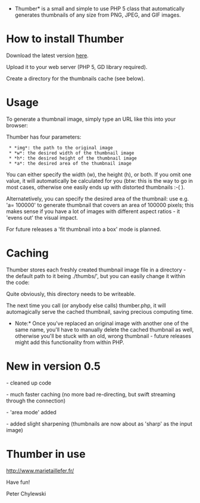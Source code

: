 *Thumber* is a small and simple to use PHP 5 class that automatically generates thumbnails of any size from PNG, JPEG, and GIF images.


= How to install Thumber =

Download the latest version [http://code.google.com/p/phpthumbmaker/downloads/list here].

Upload it to your web server (PHP 5, GD library required).

Create a directory for the thumbnails cache (see below).

= Usage =

To generate a thumbnail image, simply type an URL like this into your browser:

{{{http://yourserver.org/thumber.php?img=images/abc.png&h=200}}}

Thumber has four parameters:

  * *img*: the path to the original image
  * *w*: the desired width of the thumbnail image
  * *h*: the desired height of the thumbnail image
  * *a*: the desired area of the thumbnail image

You can either specify the width (w), the height (h), or both. If you omit one value, it will automatically be calculated for you (btw: this is the way to go in most cases, otherwise one easily ends up with distorted thumbnails :-(  ).

Alternatetively, you can specify the desired area of the thumbnail: use e.g. 'a= 100000' to generate thumbnail that covers an area of 100000 pixels; this makes sense if you have a lot of images with different aspect ratios - it 'evens out' the visual impact.

For future releases a 'fit thumbnail into a box' mode is planned.

= Caching =

Thumber stores each freshly created thumbnail image file in a directory - the default path to it being ./thumbs/', but you can easily change it within the code:

{{{define('PATH_TO_THUMBS', './thumbs/');}}}

Quite obviously, this directory needs to be writeable.

The next time you call (or anybody else calls) thumber.php, it will automagically serve the cached thumbnail, saving precious computing time.

*Note:* Once you've replaced an original image with another one of the same name, you'll have to manually delete the cached thumbnail as well, otherwise you'll be stuck with an old, wrong thumbnail - future releases might add this functionality from within PHP.

= New in version 0.5 =

- cleaned up code

- much faster caching (no more bad re-directing, but swift streaming through the connection)

- 'area mode' added

- added slight sharpening (thumbnails are now about as 'sharp' as the input image)

= Thumber in use =

http://www.marietaillefer.fr/

Have fun!

Peter Chylewski